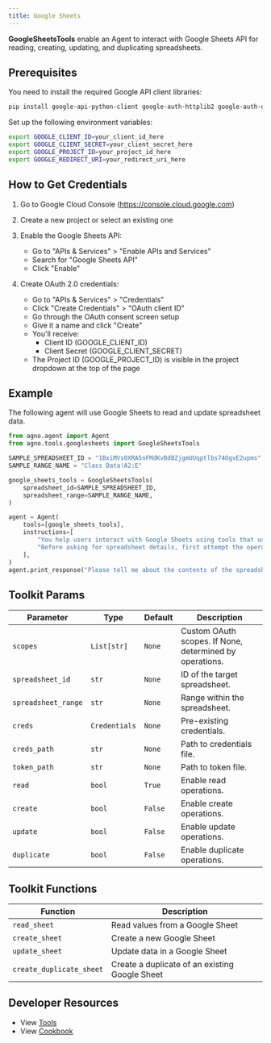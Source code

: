 ```yaml
---
title: Google Sheets
---
```


**GoogleSheetsTools** enable an Agent to interact with Google Sheets API for reading, creating, updating, and duplicating spreadsheets.

## Prerequisites

You need to install the required Google API client libraries:

```bash
pip install google-api-python-client google-auth-httplib2 google-auth-oauthlib
```

Set up the following environment variables:

```bash
export GOOGLE_CLIENT_ID=your_client_id_here
export GOOGLE_CLIENT_SECRET=your_client_secret_here
export GOOGLE_PROJECT_ID=your_project_id_here
export GOOGLE_REDIRECT_URI=your_redirect_uri_here
```

## How to Get Credentials

1. Go to Google Cloud Console (https://console.cloud.google.com)
2. Create a new project or select an existing one
3. Enable the Google Sheets API:
   - Go to "APIs & Services" > "Enable APIs and Services"
   - Search for "Google Sheets API"
   - Click "Enable"

4. Create OAuth 2.0 credentials:
   - Go to "APIs & Services" > "Credentials"
   - Click "Create Credentials" > "OAuth client ID"
   - Go through the OAuth consent screen setup
   - Give it a name and click "Create"
   - You'll receive:
     * Client ID (GOOGLE_CLIENT_ID)
     * Client Secret (GOOGLE_CLIENT_SECRET)
   - The Project ID (GOOGLE_PROJECT_ID) is visible in the project dropdown at the top of the page

## Example

The following agent will use Google Sheets to read and update spreadsheet data.

```python cookbook/tools/googlesheets_tools.py
from agno.agent import Agent
from agno.tools.googlesheets import GoogleSheetsTools

SAMPLE_SPREADSHEET_ID = "1BxiMVs0XRA5nFMdKvBdBZjgmUUqptlbs74OgvE2upms"
SAMPLE_RANGE_NAME = "Class Data!A2:E"

google_sheets_tools = GoogleSheetsTools(
    spreadsheet_id=SAMPLE_SPREADSHEET_ID,
    spreadsheet_range=SAMPLE_RANGE_NAME,
)

agent = Agent(
    tools=[google_sheets_tools],
    instructions=[
        "You help users interact with Google Sheets using tools that use the Google Sheets API",
        "Before asking for spreadsheet details, first attempt the operation as the user may have already configured the ID and range in the constructor",
    ],
)
agent.print_response("Please tell me about the contents of the spreadsheet")

```

## Toolkit Params

| Parameter          | Type            | Default | Description                                                                 |
| ------------------ | --------------- | ------- | --------------------------------------------------------------------------- |
| `scopes`           | `List[str]`     | `None`  | Custom OAuth scopes. If None, determined by operations.                     |
| `spreadsheet_id`   | `str`           | `None`  | ID of the target spreadsheet.                                              |
| `spreadsheet_range`| `str`           | `None`  | Range within the spreadsheet.                                              |
| `creds`            | `Credentials`   | `None`  | Pre-existing credentials.                                                  |
| `creds_path`       | `str`           | `None`  | Path to credentials file.                                                  |
| `token_path`       | `str`           | `None`  | Path to token file.                                                        |
| `read`             | `bool`          | `True`  | Enable read operations.                                                    |
| `create`           | `bool`          | `False` | Enable create operations.                                                  |
| `update`           | `bool`          | `False` | Enable update operations.                                                  |
| `duplicate`        | `bool`          | `False` | Enable duplicate operations.                                               |

## Toolkit Functions

| Function                | Description                                     |
| ----------------------- | ----------------------------------------------- |
| `read_sheet`            | Read values from a Google Sheet                 |
| `create_sheet`          | Create a new Google Sheet                       |
| `update_sheet`          | Update data in a Google Sheet                   |
| `create_duplicate_sheet`| Create a duplicate of an existing Google Sheet  |

## Developer Resources

- View [Tools](https://github.com/agno-agi/agno/blob/main/libs/agno/agno/tools/googlesheets.py)
- View [Cookbook](https://github.com/agno-agi/agno/blob/main/cookbook/tools/googlesheets_tools.py)